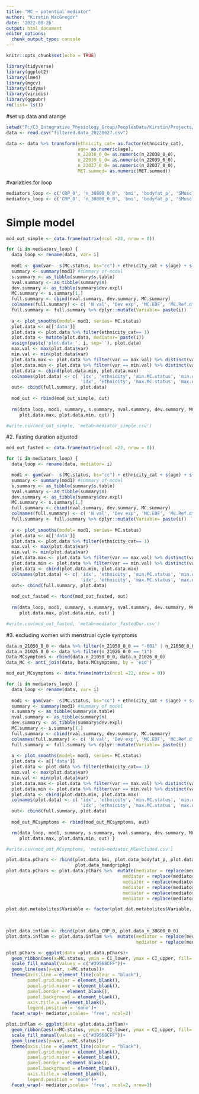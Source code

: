 ```yaml
---
title: "MC ~ potential mediator"
author: "Kirstin MacGregor"
date: '2022-08-26'
output: html_document
editor_options: 
  chunk_output_type: console
---
```


```r
knitr::opts_chunk$set(echo = TRUE)

library(tidyverse)
library(ggplot2)
library(lme4)
library(mgcv)
library(tidymv)
library(viridis)
library(ggpubr)
rm(list= ls())
```

#set up data and arange
```r
setwd("P:/C3_Integrative_Physiology_Group/PeoplesData/Kirstin/Projects/UoS/MC and metabolites_BioBank/Data")
data <- read.csv("filtered.data_20220627.csv")

data <- data %>% transform(ethnicity_cat= as.factor(ethnicity_cat),
                           age= as.numeric(age),
                           n_22038_0_0= as.numeric(n_22038_0_0),
                           n_22039_0_0= as.numeric(n_22039_0_0),
                           n_22037_0_0= as.numeric(n_22037_0_0),
                           MET.summed= as.numeric(MET.summed))
```

#variables for loop
```r
mediators_loop <- c('CRP_0', 'n_30800_0_0', 'bmi', 'bodyfat_p', 'SMusclemasspct_c', 'MET.summed', 'handgripkg', 'Fitness_METs_c')
mediators_loop <- c('CRP_0', 'n_30800_0_0', 'bmi', 'bodyfat_p', 'SMusclemasspct_c', 'MET.summed', 'handgripkg', 'Fitness_METs_c')
```


# Simple model
```r
mod_out_simple <- data.frame(matrix(ncol =22, nrow = 0))

for (i in mediators_loop) {
  data_loop <- rename(data, var= i)
  
  mod1 <- gam(var~  s(MC.status, bs="cc") + ethnicity_cat + s(age) + s(deprivationindex), data=data_loop)
  summary <- summary(mod1) #summary of model
  s.summary <- as_tibble(summary$s.table)
  nval.summary <- as_tibble(summary$n)
  dev.summary <- as_tibble(summary$dev.expl)
  MC.summary <- s.summary[1,]
  full.summary <- cbind(nval.summary, dev.summary, MC.summary)
  colnames(full.summary) <- c( 'N val', 'Dev exp', 'MC.EDF', 'MC.Ref.df', 'MC.F', 'MC.pval')
  full.summary <- full.summary %>% dplyr::mutate(Variable= paste(i))
  
  a <- plot_smooths(model= mod1, series= MC.status)
  plot.data <- a[['data']]
  plot.data <- plot.data %>% filter(ethnicity_cat== 1)
  plot.data <- mutate(plot.data, mediator= paste(i))
  assign(paste('plot.data_', i, sep=''), plot.data)
  max.val <- max(plot.data$var)
  min.val <- min(plot.data$var)
  plot.data.max <- plot.data %>% filter(var == max.val) %>% distinct(var, .keep_all= TRUE)
  plot.data.min <- plot.data %>% filter(var == min.val) %>% distinct(var, .keep_all= TRUE)
  plot.data <- cbind(plot.data.min, plot.data.max)
  colnames(plot.data) <- c( 'idx', 'ethnicity', 'min.MC.status', 'min.outcomevar', 'min.SE', 'min.CI_upper', 'min.CI_lower',
                            'idx', 'ethnicity', 'max.MC.status', 'max.outcomevar', 'max.SE', 'max.CI_upper', 'max.CI_upper')
  out<- cbind(full.summary, plot.data)
  
  mod_out <- rbind(mod_out_simple, out) 
  
  rm(data_loop, mod1, summary, s.summary, nval.summary, dev.summary, MC.summary, full.summary, a, plot.data, max.val, min.val, 
     plot.data.max, plot.data.min, out) }

#write.csv(mod_out_simple, 'metab~mediator_simple.csv')
```


#2. Fasting duration adjusted
```r
mod_out_fasted <- data.frame(matrix(ncol =22, nrow = 0))

for (i in mediators_loop) {
  data_loop <- rename(data, mediator= i)

  mod1 <- gam(var~  s(MC.status, bs="cc") + ethnicity_cat + s(age) + s(deprivationindex), data=data_loop)
  summary <- summary(mod1) #summary of model
  s.summary <- as_tibble(summary$s.table)
  nval.summary <- as_tibble(summary$n)
  dev.summary <- as_tibble(summary$dev.expl)
  MC.summary <- s.summary[1,]
  full.summary <- cbind(nval.summary, dev.summary, MC.summary)
  colnames(full.summary) <- c( 'N val', 'Dev exp', 'MC.EDF', 'MC.Ref.df', 'MC.F', 'MC.pval')
  full.summary <- full.summary %>% dplyr::mutate(Variable= paste(i))
  
  a <- plot_smooths(model= mod1, series= MC.status)
  plot.data <- a[['data']]
  plot.data <- plot.data %>% filter(ethnicity_cat== 1)
  max.val <- max(plot.data$var)
  min.val <- min(plot.data$var)
  plot.data.max <- plot.data %>% filter(var == max.val) %>% distinct(var, .keep_all= TRUE)
  plot.data.min <- plot.data %>% filter(var == min.val) %>% distinct(var, .keep_all= TRUE)
  plot.data <- cbind(plot.data.min, plot.data.max)
  colnames(plot.data) <- c( 'idx', 'ethnicity', 'min.MC.status', 'min.outcomevar', 'min.SE', 'min.CI_upper', 'min.CI_lower',
                            'idx', 'ethnicity', 'max.MC.status', 'max.outcomevar', 'max.SE', 'max.CI_upper', 'max.CI_upper')
  out<- cbind(full.summary, plot.data)
  
  mod_out_fasted <- rbind(mod_out_fasted, out) 
  
  rm(data_loop, mod1, summary, s.summary, nval.summary, dev.summary, MC.summary, full.summary, a, plot.data, max.val, min.val, 
     plot.data.max, plot.data.min, out) }

#write.csv(mod_out_fasted, 'metab~mediator_fastedDur.csv')
```


#3. excluding women with menstrual cycle symptoms
```r
data.n_21050_0_0 <- data %>% filter(n_21050_0_0 == "-601" | n_21050_0_0 == "-602")
data.n_21026_0_0 <- data %>% filter(n_21026_0_0 == "1")
Data.MCsymptoms <- rbind(data.n_21050_0_0, data.n_21026_0_0)
data_MC <- anti_join(data, Data.MCsymptoms, by = 'eid')

mod_out_MCsymptoms <- data.frame(matrix(ncol =22, nrow = 0))

for (i in mediators_loop) {
  data_loop <- rename(data, var= i)
  
  mod1 <- gam(var~  s(MC.status, bs="cc") + ethnicity_cat + s(age) + s(deprivationindex), data=data_loop)
  summary <- summary(mod1) #summary of model
  s.summary <- as_tibble(summary$s.table)
  nval.summary <- as_tibble(summary$n)
  dev.summary <- as_tibble(summary$dev.expl)
  MC.summary <- s.summary[1,]
  full.summary <- cbind(nval.summary, dev.summary, MC.summary)
  colnames(full.summary) <- c( 'N val', 'Dev exp', 'MC.EDF', 'MC.Ref.df', 'MC.F', 'MC.pval')
  full.summary <- full.summary %>% dplyr::mutate(Variable= paste(i))
  
  a <- plot_smooths(model= mod1, series= MC.status)
  plot.data <- a[['data']]
  plot.data <- plot.data %>% filter(ethnicity_cat== 1)
  max.val <- max(plot.data$var)
  min.val <- min(plot.data$var)
  plot.data.max <- plot.data %>% filter(var == max.val) %>% distinct(var, .keep_all= TRUE)
  plot.data.min <- plot.data %>% filter(var == min.val) %>% distinct(var, .keep_all= TRUE)
  plot.data <- cbind(plot.data.min, plot.data.max)
  colnames(plot.data) <- c( 'idx', 'ethnicity', 'min.MC.status', 'min.outcomevar', 'min.SE', 'min.CI_upper', 'min.CI_lower',
                            'idx', 'ethnicity', 'max.MC.status', 'max.outcomevar', 'max.SE', 'max.CI_upper', 'max.CI_upper')
  out<- cbind(full.summary, plot.data)
  
  mod_out_MCsymptoms <- rbind(mod_out_MCsymptoms, out)

  rm(data_loop, mod1, summary, s.summary, nval.summary, dev.summary, MC.summary, full.summary, a, plot.data, max.val, min.val, 
     plot.data.max, plot.data.min, out) } 

#write.csv(mod_out_MCsymptoms, 'metab~mediator_MCexcluded.csv')
```


```r

plot.data.pChars <- rbind(plot.data_bmi, plot.data_bodyfat_p, plot.data_SMusclemasspct_c, plot.data_MET.summed, plot.data_Fitness_METs_c,
                          plot.data_handgripkg)
plot.data.pChars <- plot.data.pChars %>%  mutate(mediator = replace(mediator, mediator=="bmi", "BMI (kg/m2)"),
                                            mediator = replace(mediator, mediator=="bodyfat_p", "Fat mass (%)"),
                                            mediator = replace(mediator, mediator=="SMusclemasspct_c", "Fat free mass (%)"),
                                            mediator = replace(mediator, mediator=="MET.summed", "Summed physical activity (MET min/ wk)"),
                                            mediator = replace(mediator, mediator=="Fitness_METs_c", "Cardiorespiratory fitness (METs)"),
                                            mediator = replace(mediator, mediator=="handgripkg", "Handgrip strength (kg)"))

plot.dat.metabolites$Variable <- factor(plot.dat.metabolites$Variable, levels= c("BMI (kg/m2)", "Fat mass (%)", "Fat free mass (%)",
                                                                                 "Summed physical activity (MET min/ wk)", "Cardiorespiratory fitness (METs)",
                                                                                 "Handgrip strength (kg)"))

plot.data.inflam <- rbind(plot.data_CRP_0, plot.data_n_30800_0_0)
plot.data.inflam <- plot.data.inflam %>%  mutate(mediator = replace(mediator, mediator=="CRP_0", "CRP (mg/L"),
                                                 mediator = replace(mediator, mediator=="n_30800_0_0", "IGF-1 (mmol/L"))                  

plot.pChars <- ggplot(data =plot.data.pChars)+
  geom_ribbon(aes(x=MC.status, ymin = CI_lower, ymax = CI_upper, fill= "#39568CFF"),alpha = 0.5)+
  scale_fill_manual(values = c("#39568CFF"))+
  geom_line(aes(y=var, x=MC.status))+
  theme(axis.line = element_line(colour = "black"),
        panel.grid.major = element_blank(),
        panel.grid.minor = element_blank(),
        panel.border = element_blank(),
        panel.background = element_blank(),
        axis.title.x =element_blank(),
        legend.position = 'none')+
  facet_wrap(~ mediator,scales= 'free', ncol=2)

plot.inflam <- ggplot(data =plot.data.inflam)+
  geom_ribbon(aes(x=MC.status, ymin = CI_lower, ymax = CI_upper, fill= "#39568CFF"),alpha = 0.5)+
  scale_fill_manual(values = c("#39568CFF"))+
  geom_line(aes(y=var, x=MC.status))+
  theme(axis.line = element_line(colour = "black"),
        panel.grid.major = element_blank(),
        panel.grid.minor = element_blank(),
        panel.border = element_blank(),
        panel.background = element_blank(),
        axis.title.x =element_blank(),
        legend.position = 'none')+
  facet_wrap(~ mediator,scales= 'free', ncol=2, nrow=3)

```
